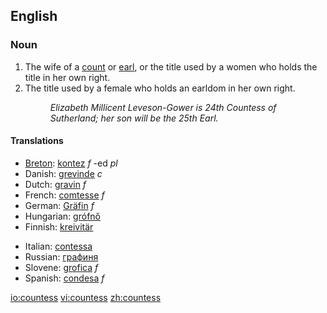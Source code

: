 ==English==

===Noun===
{{en-noun|es}}

#The wife of a [[count]] or [[earl]], or the title used by a women who holds the title in her own right.
#The title used by a female who holds an earldom in her own right.
#:''Elizabeth Millicent Leveson-Gower is 24th Countess of Sutherland; her son will be the 25th Earl.''

====Translations====
{{top}}
*[[Breton]]: [[kontez]] ''f'' -ed ''pl''
*Danish: [[grevinde]] ''c''
*Dutch: [[gravin]] ''f''
*French: [[comtesse]] ''f''
*German: [[Gräfin]] ''f''
*Hungarian: [[grófnő]]
*Finnish: [[kreivitär]]
{{mid}}
*Italian: [[contessa]] {{f}}
*Russian: [[графиня]]
*Slovene: [[grofica]] ''f''
*Spanish: [[condesa]] ''f''
{{bottom}}

[[io:countess]]
[[vi:countess]]
[[zh:countess]]